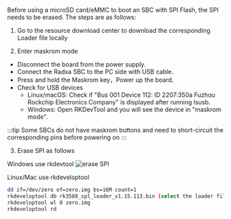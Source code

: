 Before using a microSD card/eMMC to boot an SBC with SPI Flash, the SPI needs to be erased. The steps are as follows:

1. Go to the resource download center to download the corresponding Loader file locally

2. Enter maskrom mode

- Disconnect the board from the power supply.
- Connect the Radxa SBC to the PC side with USB cable.
- Press and hold the Maskrom key，Power up the board.
- Check for USB devices
  - Linux/macOS: Check if "Bus 001 Device 112: ID 2207:350a Fuzhou Rockchip Electronics Company" is displayed after running lsusb.
  - Windows: Open RKDevTool and you will see the device in "maskrom mode".

:::tip
Some SBCs do not have maskrom buttons and need to short-circuit the corresponding pins before powering on
:::

3. Erase SPI as follows

<Tabs queryString="target">

<TabItem value="windows" label="Windows">

Windows use rkdevtool
![erase SPI](/img/rock5itx/rock5itx_erase_spi_en.webp)

</TabItem>

<TabItem value="linux/mac" label="Linux/Mac">

Linux/Mac use rkdeveloptool

```bash
dd if=/dev/zero of=zero.img bs=16M count=1
rkdeveloptool db rk3588_spl_loader_v1.15.113.bin (select the loader file downloaded in step 1)
rkdeveloptool wl 0 zero.img
rkdeveloptool rd
```

</TabItem>

</Tabs>